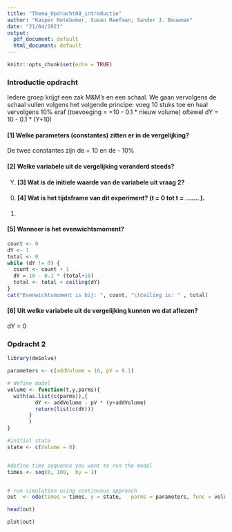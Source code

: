 ```yaml
---
title: "Thema_Opdracht08_introductie"
author: "Kasper Notebomer, Susan Reefman, Sander J. Bouwman"
date: "21/04/2021"
output:
  pdf_document: default
  html_document: default
---
```


```r
knitr::opts_chunk$set(echo = TRUE)
```

### Introductie opdracht

Iedere groep krijgt een zak M&M’s en een schaal. We gaan vervolgens de schaal vullen volgens het volgende principe: voeg 10 stuks toe en haal vervolgens 10% eraf (toevoeging = +10 - 0.1 * nieuw volume) oftewel
dY = 10 - 0.1 * (Y+10)

#### [1] Welke parameters (constantes) zitten er in de vergelijking?

De twee constantes zijn de + 10 en de - 10%

#### [2] Welke variabele uit de vergelijking veranderd steeds?  
Y. 
#### [3] Wat is de initiele waarde van de variabele uit vraag 2?  
0. 
#### [4] Wat is het tijdsframe van dit experiment? (t = 0 tot t = ……. ). 
90. 

#### [5] Wanneer is het evenwichtsmoment?
  
```r
count <- 0
dY <- 1
total <- 0
while (dY != 0) {
  count <- count + 1
  dY = 10 - 0.1 * (total+10)
  total <- total + ceiling(dY)
}
cat("Evenwichtsmoment is bij: ", count, "\tCeiling is: " , total)
```
#### [6] Uit welke variabele uit de vergelijking kunnen we dat aflezen?
dY = 0

### Opdracht 2
```r
library(deSolve)

parameters <- c(addVolume = 10, pV = 0.1) 

# define model 
volume <- function(t,y,parms){
  with(as.list(c(parms)),{
         dY <- addVolume - pV * (y+addVolume)
         return(list(c(dY)))
       }
       )
}

#initial state
state <- c(Volume = 0)


#define time sequence you want to run the model
times <- seq(0, 100,  by = 1)


# run simulation using continuous approach
out  <- ode(times = times, y = state,   parms = parameters, func = volume, method = "euler")

head(out)

plot(out)
```

